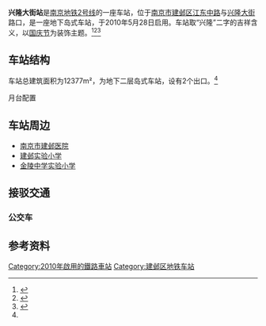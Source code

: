 {{Station Infobox
|Station Name = 兴隆大街
|Engname = XINGLONGDAJIE
|linecolour = {{南京地铁线路色|2}}
|Linecolor2 = 
|Linecolor3 = 
|Image = 20210313 兴隆大街站站厅.jpg
|Caption = 兴隆大街站站台
|Number = 
|Code = 
|Location = [[江苏省|江苏省]][[南京市|南京市]][[建邺区|建邺区]][[江东中路|江东中路]]
|Coord = {{coord|32.004855|118.728966|format=dms|type:railwaystation_region:CN}}
|Colour = 
|Type = 地下二层岛式车站
|Line = {{RailwayLineColor|{{南京地铁线路色|2}}|■}}[[南京地铁2号线|南京地铁2号线]]
|connections  = [[南京公交|南京公交]]
|Interchange = 
|Hall = 
|Open = 2010年5月28日
|Platform = 
|Elevator for disabled = 
|Escalator = 
|Exit = 2
|Transport = 
|Openhours = 
|Time First = 
|Time Last = 
|Map = 
<!--以下为车站线路指向功能，非必要参数-->
|Linename1 = {{RailwayLineColor|{{南京地铁线路色|2}}|■}}[[南京地铁2号线|南京地铁2号线]]
|start1 = [[油坊桥站|油坊桥]]
|pre1 = [[奥体东站_(南京地铁)|奥体东]]
|next1 = [[集庆门大街站|集庆门大街]]
|end1 = [[经天路站|经天路]]
}}

'''兴隆大街站'''是[[南京地铁|南京地铁]][[南京地铁2号线|2号线]]的一座车站，位于[[南京市|南京市]][[建邺区|建邺区]][[江东中路|江东中路]]与[[兴隆大街|兴隆大街]]路口，是一座地下岛式车站，于2010年5月28日启用。车站取“兴隆”二字的吉祥含义，以[[中华人民共和国国庆节|国庆节]]为装饰主题。<ref>{{cite web|url=http://epaper.yangtse.com/yzwb/2010-05/27/content_138600.htm|title=地铁新线开通! 一号线南延线明晨6点运营 二号线明天上午10点运营|publisher=扬子晚报|deadurl=yes|archiveurl=https://web.archive.org/web/20131113082356/http://epaper.yangtse.com/yzwb/2010-05/27/content_138600.htm|archivedate=2013-11-13|accessdate=2013-11-14}}</ref><ref name="nj-dt">{{cite web |url=http://www.nj-dt.com/index2_8.asp |title=车站简介 |publisher=南京地铁 |deadurl=yes |archiveurl=https://web.archive.org/web/20131106014733/http://www.nj-dt.com/index2_8.asp |archivedate=2013-11-06 |accessdate=2013-11-14 }}</ref><ref>{{cite web|url=http://js.xhby.net/system/2010/04/21/010732431.shtml|title=节日文化墙现身地铁二号线|publisher=南京晨报|accessdate=2013-11-14|archive-date=2013-12-03|archive-url=https://web.archive.org/web/20131203092534/http://js.xhby.net/system/2010/04/21/010732431.shtml|dead-url=no}}</ref>

==车站结构==
车站总建筑面积为12377m²，为地下二层岛式车站，设有2个出口。<ref name="nj-dt"/>

;月台配置
{{RailStStart|c=东}}
{{RailStLine|||line=[[南京地铁2号线|南京地铁2号线]]|station=[[新街口站_(南京)|新街口]]·[[经天路站|经天路]]|dir=l}}
{{RailStPlatform|岛}}
{{RailStLine|||line=[[南京地铁2号线|南京地铁2号线]]|station=[[元通站|元通]]·[[油坊桥站|油坊桥]]|dir=r}}
{{RailStEnd|c=西}}

==车站周边==
*[[南京市建邺医院|南京市建邺医院]]
*[[建邺实验小学|建邺实验小学]]
*[[金陵中学实验小学|金陵中学实验小学]]

==接驳交通==
===公交车===
{{南京公交线路简单列表|station=江东中路·兴隆大街（北行）（近1出口）|D7|D22|7|57|82|86|109|512|512区间}}
{{南京公交线路简单列表|station=江东中路·兴隆大街（南行1站台）（近1出口）|D22|7|82|86|109}}
{{南京公交线路简单列表|station=江东中路·兴隆大街（南行2站台）（近2出口）|D7|57|85}}
{{南京公交线路简单列表|station=兴隆大街·江东中路（近2出口）|85|86|129|512|512区间}}

==参考资料==
{{reflist}}

{{南京地铁2号线车站}}

[[Category:2010年啟用的鐵路車站|Category:2010年啟用的鐵路車站]]
[[Category:建邺区地铁车站|Category:建邺区地铁车站]]
